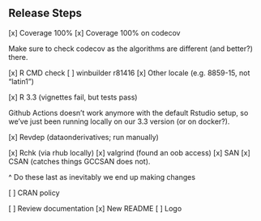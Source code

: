 ## Release Steps

[x] Coverage 100%
[x] Coverage 100% on codecov

Make sure to check codecov as the algorithms are different (and better?) there.

[x] R CMD check
[ ] winbuilder    r81416
[x] Other locale (e.g. 8859-15, not "latin1")

[x] R 3.3 (vignettes fail, but tests pass)

Github Actions doesn't work anymore with the default Rstudio setup, so we've
just been running locally on our 3.3 version (or on docker?).

[x] Revdep (dataonderivatives; run manually)

[x] Rchk      (via rhub locally)
[x] valgrind  (found an oob access)
[x] SAN
[x] CSAN (catches things GCCSAN does not).

^ Do these last as inevitably we end up making changes

[ ] CRAN policy

[ ] Review documentation
[x] New README
[ ] Logo


